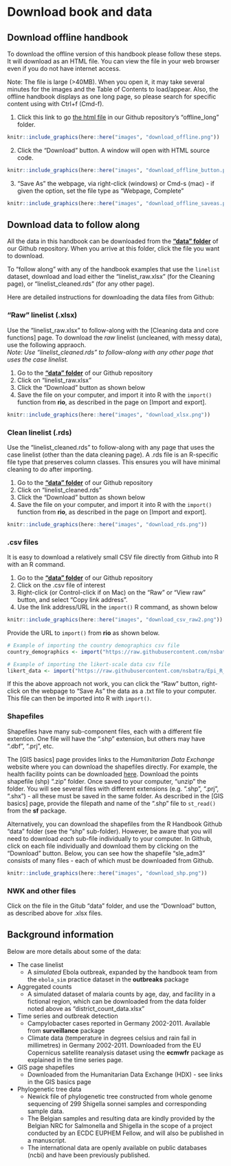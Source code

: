 # Download book and data  


## Download offline handbook  

To download the offline version of this handbook please follow these steps. It will download as an HTML file. You can view the file in your web browser even if you do not have internet access.  

Note: The file is large (>40MB). When you open it, it may take several minutes for the images and the Table of Contents to load/appear. Also, the offline handbook displays as one long page, so please search for specific content using with Ctrl+f (Cmd-f).    

1) Click this link to go [the html file](https://github.com/nsbatra/Epi_R_handbook/tree/master/offline_long) in our Github repository's "offline_long" folder.  

```r
knitr::include_graphics(here::here("images", "download_offline.png"))
```

2) Click the "Download" button. A window will open with HTML source code.  

```r
knitr::include_graphics(here::here("images", "download_offline_button.png"))
```

3) "Save As" the webpage, via right-click (windows) or Cmd-s (mac) - if given the option, set the file type as "Webpage, Complete"  

```r
knitr::include_graphics(here::here("images", "download_offline_saveas.png"))
```





## Download data to follow along  

All the data in this handbook can be downloaded from the **["data" folder](https://github.com/nsbatra/Epi_R_handbook/tree/master/data)** of our Github repository. When you arrive at this folder, click the file you want to download.    

To "follow along" with any of the handbook examples that use the `linelist` dataset, download and load either the "linelist_raw.xlsx" (for the Cleaning page), or "linelist_cleaned.rds" (for any other page).  

Here are detailed instructions for downloading the data files from Github:  




### "Raw" linelist (.xlsx) {-}

Use the "linelist_raw.xlsx" to follow-along with the [Cleaning data and core functions] page. To download the *raw* linelist (uncleaned, with messy data), use the following appraoch.  
*Note: Use "linelist_cleaned.rds" to follow-along with any other page that uses the case linelist.*  

1) Go to the **["data" folder](https://github.com/nsbatra/Epi_R_handbook/tree/master/data)** of our Github repository  
2) Click on "linelist_raw.xlsx"  
3) Click the "Download" button as shown below  
4) Save the file on your computer, and import it into R with the `import()` function from **rio**, as described in the page on [Import and export].  


```r
knitr::include_graphics(here::here("images", "download_xlsx.png"))
```

### Clean linelist (.rds) {-}  

Use the "linelist_cleaned.rds" to follow-along with any page that uses the case linelist (other than the data cleaning page). A .rds file is an R-specific file type that preserves column classes. This ensures you will have minimal cleaning to do after importing.  

1) Go to the **["data" folder](https://github.com/nsbatra/Epi_R_handbook/tree/master/data)** of our Github repository  
2) Click on "linelist_cleaned.rds"  
3) Click the "Download" button as shown below  
4) Save the file on your computer, and import it into R with the `import()` function from **rio**, as described in the page on [Import and export].  



```r
knitr::include_graphics(here::here("images", "download_rds.png"))
```


### .csv files {-} 

It is easy to download a relatively small CSV file directly from Github into R with an R command.  

1) Go to the **["data" folder](https://github.com/nsbatra/Epi_R_handbook/tree/master/data)** of our Github repository  
2) Click on the .csv file of interest  
3) Right-click (or Control-click if on Mac) on the "Raw" or "View raw" button, and select "Copy link address".  
4) Use the link address/URL in the `import()` R command, as shown below  

```r
knitr::include_graphics(here::here("images", "download_csv_raw2.png"))
```

Provide the URL to `import()` from **rio** as shown below. 

```r
# Example of importing the country demographics csv file
country_demographics <- import("https://raw.githubusercontent.com/nsbatra/Epi_R_handbook/master/data/country_demographics.csv")

# Example of importing the likert-scale data csv file
likert_data <- import("https://raw.githubusercontent.com/nsbatra/Epi_R_handbook/master/data/likert_data.csv")
```

If this the above approach not work, you can click the "Raw" button, right-click on the webpage to "Save As" the data as a .txt file to your computer. This file can then be imported into R with `import()`.  


### Shapefiles {-}

Shapefiles have many sub-component files, each with a different file extention. One file will have the ".shp" extension, but others may have ".dbf", ".prj", etc.  

The [GIS basics] page provides links to the *Humanitarian Data Exchange* website where you can download the shapefiles directly. For example, the health facility points can be downloaded [here](https://data.humdata.org/dataset/hotosm_sierra_leone_health_facilities). Download the points shapefile (shp) ".zip" folder. Once saved to your computer, "unzip" the folder. You will see several files with different extensions (e.g. ".shp", ".prj", ".shx") - all these must be saved in the same folder. As described in the [GIS basics] page, provide the filepath and name of the ".shp" file to `st_read()` from the **sf** package.  

Alternatively, you can download the shapefiles from the R Handbook Github "data" folder (see the "shp" sub-folder). However, be aware that you will need to download *each* sub-file individually to your computer. In Github, click on each file individually and download them by clicking on the "Download" button. Below, you can see how the shapefile "sle_adm3" consists of many files - each of which must be downloaded from Github.  

```r
knitr::include_graphics(here::here("images", "download_shp.png"))
```


### NWK and other files {-}  

Click on the file in the Gitub "data" folder, and use the "Download" button, as described above for .xlsx files.  




## Background information  

Below are more details about some of the data: 

* The case linelist  
     * A *simulated* Ebola outbreak, expanded by the handbook team from the `ebola_sim` practice dataset in the **outbreaks** package  
     
* Aggregated counts  
     * A simulated dataset of malaria counts by age, day, and facility in a fictional region, which can be downloaded from the data folder noted above as "district_count_data.xlsx"  
     
* Time series and outbreak detection  
     * Campylobacter cases reported in Germany 2002-2011. Available from **surveillance** package
     * Climate data (temperature in degrees celsius and rain fail in millimetres) in Germany 2002-2011. Downloaded from the EU Copernicus satellite reanalysis dataset using the **ecmwfr** package as explained in the time series page.  

* GIS page shapefiles  
     * Downloaded from the Humanitarian Data Exchange (HDX) - see links in the GIS basics page  

* Phylogenetic tree data  
     * Newick file of phylogenetic tree constructed from whole genome sequencing of 299 Shigella sonnei samples and corresponding sample data.
     * The Belgian samples and resulting data are kindly provided by the Belgian NRC for Salmonella and Shigella in the scope of a project conducted by an ECDC EUPHEM Fellow, and will also be published in a manuscript.  
     * The international data are openly available on public databases (ncbi) and have been previously published.  
     

